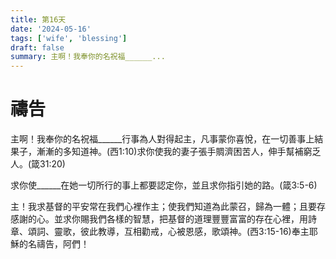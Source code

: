 ```yaml
---
title: 第16天
date: '2024-05-16'
tags: ['wife', 'blessing']
draft: false
summary: 主啊！我奉你的名祝福______...
---
```


# 禱告


主啊！我奉你的名祝福______行事為人對得起主，凡事蒙你喜悅，在一切善事上結果子，漸漸的多知道神。(西1:10)求你使我的妻子張手賙濟困苦人，伸手幫補窮乏人。(箴31:20)

求你使______在她一切所行的事上都要認定你，並且求你指引她的路。(箴3:5-6)

主！我求基督的平安常在我們心裡作主；使我們知道為此蒙召，歸為一體；且要存感謝的心。並求你賜我們各樣的智慧，把基督的道理豐豐富富的存在心裡，用詩章、頌詞、靈歌，彼此教導，互相勸戒，心被恩感，歌頌神。(西3:15-16)奉主耶穌的名禱告，阿們！
